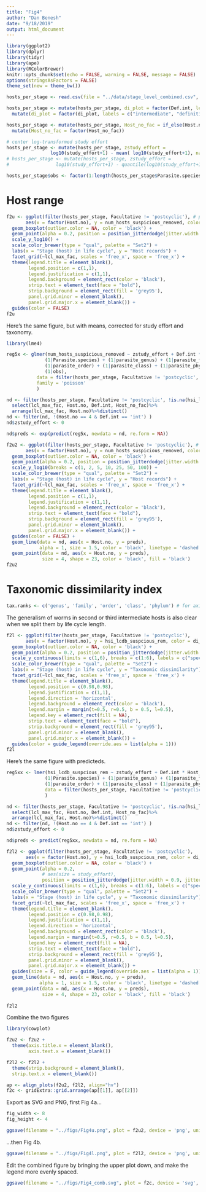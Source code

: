 ```yaml
---
title: "Fig4"
author: "Dan Benesh"
date: "9/18/2019"
output: html_document
---
```


```r
library(ggplot2)
library(dplyr)
library(tidyr)
library(ape)
library(RColorBrewer)
knitr::opts_chunk$set(echo = FALSE, warning = FALSE, message = FALSE)
options(stringsAsFactors = FALSE)
theme_set(new = theme_bw())
```

```r
hosts_per_stage <- read.csv(file = "../data/stage_level_combined.csv", header = TRUE)
```

```r
hosts_per_stage <- mutate(hosts_per_stage, di_plot = factor(Def.int, levels = c('int', 'def')))%>%
  mutate(di_plot = factor(di_plot, labels = c("intermediate", "definitive")))
```
```r
hosts_per_stage <- mutate(hosts_per_stage, Host_no_fac = if_else(Host.no > 4, as.integer(4), Host.no))%>%
  mutate(Host_no_fac = factor(Host_no_fac))
```
```r
# center log-transformed study effort
hosts_per_stage <- mutate(hosts_per_stage, zstudy_effort = 
                log10(study_effort+1) - mean( log10(study_effort+1), na.rm=T))
# hosts_per_stage <- mutate(hosts_per_stage, zstudy_effort =
#                 log10(study_effort+1) - quantile(log10(study_effort+1), probs = 0.75) )

hosts_per_stage$obs <- factor(1:length(hosts_per_stage$Parasite.species)) # observation level effect for quantifying overdispersion
```


# Host range

```r
f2u <- ggplot(filter(hosts_per_stage, Facultative != 'postcyclic'), # post-cyclic hosts removed
       aes(x = factor(Host.no), y = num_hosts_suspicious_removed, color = di_plot)) + 
  geom_boxplot(outlier.color = NA, color = 'black') +
  geom_point(alpha = 0.2, position = position_jitterdodge(jitter.width = 0.9, jitter.height = 0)) +
  scale_y_log10() +
  scale_color_brewer(type = "qual", palette = "Set2") +
  labs(x = "Stage (host) in life cycle", y = "Host records") +
  facet_grid(~lcl_max_fac, scales = 'free_x', space = 'free_x') + 
  theme(legend.title = element_blank(),
        legend.position = c(1,1),
        legend.justification = c(1,1),
        legend.background = element_rect(color = 'black'),
        strip.text = element_text(face = "bold"),
        strip.background = element_rect(fill = 'grey95'),
        panel.grid.minor = element_blank(),
        panel.grid.major.x = element_blank()) +
  guides(color = FALSE)
f2u
```

Here's the same figure, but with means, corrected for study effort and taxonomy.
```r
library(lme4)
```

```r
reg5x <- glmer(num_hosts_suspicious_removed ~ zstudy_effort + Def.int * Host_no_fac +
              (1|Parasite.species) + (1|parasite_genus) + (1|parasite_family) + 
              (1|parasite_order) + (1|parasite_class) + (1|parasite_phylum) +
              (1|obs),
           data = filter(hosts_per_stage, Facultative != 'postcyclic', !is.na(hsi_lcdb_suspcious_rem)),
           family = 'poisson'
           )
```

```r
nd <- filter(hosts_per_stage, Facultative != 'postcyclic', !is.na(hsi_lcdb_suspcious_rem))%>%
  select(lcl_max_fac, Host.no, Def.int, Host_no_fac)%>%
  arrange(lcl_max_fac, Host.no)%>%distinct()
nd <- filter(nd, !(Host.no == 4 & Def.int == 'int') )
nd$zstudy_effort <- 0

nd$preds <- exp(predict(reg5x, newdata = nd, re.form = NA))
```
```r
f2u2 <- ggplot(filter(hosts_per_stage, Facultative != 'postcyclic'), # post-cyclic hosts removed
       aes(x = factor(Host.no), y = num_hosts_suspicious_removed, color = di_plot)) + 
  geom_boxplot(outlier.color = NA, color = 'black') +
  geom_point(alpha = 0.2, position = position_jitterdodge(jitter.width = 0.9, jitter.height = 0)) +
  scale_y_log10(breaks = c(1, 2, 5, 10, 25, 50, 100)) +
  scale_color_brewer(type = "qual", palette = "Set2") +
  labs(x = "Stage (host) in life cycle", y = "Host records") +
  facet_grid(~lcl_max_fac, scales = 'free_x', space = 'free_x') + 
  theme(legend.title = element_blank(),
        legend.position = c(1,1),
        legend.justification = c(1,1),
        legend.background = element_rect(color = 'black'),
        strip.text = element_text(face = "bold"),
        strip.background = element_rect(fill = 'grey95'),
        panel.grid.minor = element_blank(),
        panel.grid.major.x = element_blank()) +
  guides(color = FALSE) +
  geom_line(data = nd, aes(x = Host.no, y = preds), 
            alpha = 1, size = 1.5, color = 'black', linetype = 'dashed') +
  geom_point(data = nd, aes(x = Host.no, y = preds), 
             size = 4, shape = 23, color = 'black', fill = 'black')
f2u2
```

# Taxonomic dissimilarity index

```r
tax.ranks <- c('genus', 'family', 'order', 'class', 'phylum') # for axis label
```

The generalism of worms in second or third intermediate hosts is also clear when we split them by life cycle length. 

```r
f2l <- ggplot(filter(hosts_per_stage, Facultative != 'postcyclic'),
       aes(x = factor(Host.no), y = hsi_lcdb_suspcious_rem, color = di_plot)) + 
  geom_boxplot(outlier.color = NA, color = 'black') +
  geom_point(alpha = 0.2, position = position_jitterdodge(jitter.width = 0.8, jitter.height = 0)) +
  scale_y_continuous(limits = c(1,6), breaks = c(1:6), labels = c("species", tax.ranks)) +
  scale_color_brewer(type = "qual", palette = "Set2") +
  labs(x = "Stage (host) in life cycle", y = "Taxonomic dissimilarity") +
  facet_grid(~lcl_max_fac, scales = 'free_x', space = 'free_x') + 
  theme(legend.title = element_blank(),
        legend.position = c(0.98,0.98),
        legend.justification = c(1,1),
        legend.direction = 'horizontal',
        legend.background = element_rect(color = 'black'),
        legend.margin = margin(t=0.5, r=0.5, b = 0.5, l=0.5),
        legend.key = element_rect(fill = NA),
        strip.text = element_text(face = "bold"),
        strip.background = element_rect(fill = 'grey95'),
        panel.grid.minor = element_blank(),
        panel.grid.major.x = element_blank()) +
  guides(color = guide_legend(override.aes = list(alpha = 1)))
f2l
```

Here's the same figure with predicteds.

```r
reg5xx <- lmer(hsi_lcdb_suspcious_rem ~ zstudy_effort + Def.int * Host_no_fac +
              (1|Parasite.species) + (1|parasite_genus) + (1|parasite_family) + 
              (1|parasite_order) + (1|parasite_class) + (1|parasite_phylum),
              data = filter(hosts_per_stage, Facultative != 'postcyclic', !is.na(hsi_lcdb_suspcious_rem))
              )
```

```r
nd <- filter(hosts_per_stage, Facultative != 'postcyclic', !is.na(hsi_lcdb_suspcious_rem))%>%
  select(lcl_max_fac, Host.no, Def.int, Host_no_fac)%>%
  arrange(lcl_max_fac, Host.no)%>%distinct()
nd <- filter(nd, !(Host.no == 4 & Def.int == 'int') )
nd$zstudy_effort <- 0

nd$preds <- predict(reg5xx, newdata = nd, re.form = NA)
```
```r
f2l2 <- ggplot(filter(hosts_per_stage, Facultative != 'postcyclic'),
       aes(x = factor(Host.no), y = hsi_lcdb_suspcious_rem, color = di_plot)) + 
  geom_boxplot(outlier.color = NA, color = 'black') +
  geom_point(alpha = 0.2, 
             # aes(size = study_effort),
             position = position_jitterdodge(jitter.width = 0.9, jitter.height = 0)) +
  scale_y_continuous(limits = c(1,6), breaks = c(1:6), labels = c("species", tax.ranks)) +
  scale_color_brewer(type = "qual", palette = "Set2") +
  labs(x = "Stage (host) in life cycle", y = "Taxonomic dissimilarity") +
  facet_grid(~lcl_max_fac, scales = 'free_x', space = 'free_x') + 
  theme(legend.title = element_blank(),
        legend.position = c(0.98,0.98),
        legend.justification = c(1,1),
        legend.direction = 'horizontal',
        legend.background = element_rect(color = 'black'),
        legend.margin = margin(t=0.5, r=0.5, b = 0.5, l=0.5),
        legend.key = element_rect(fill = NA),
        strip.text = element_text(face = "bold"),
        strip.background = element_rect(fill = 'grey95'),
        panel.grid.minor = element_blank(),
        panel.grid.major.x = element_blank()) +
  guides(size = F, color = guide_legend(override.aes = list(alpha = 1))) +
  geom_line(data = nd, aes(x = Host.no, y = preds),
            alpha = 1, size = 1.5, color = 'black', linetype = 'dashed') +
  geom_point(data = nd, aes(x = Host.no, y = preds),
             size = 4, shape = 23, color = 'black', fill = 'black')
             
f2l2  
```

Combine the two figures

```r
library(cowplot)
```

```r
f2u2 <- f2u2 + 
  theme(axis.title.x = element_blank(), 
        axis.text.x = element_blank())

f2l2 <- f2l2 +
  theme(strip.background = element_blank(),
  strip.text.x = element_blank())
```

```r
ap <- align_plots(f2u2, f2l2, align="hv")
f2c <- gridExtra::grid.arrange(ap[[1]], ap[[2]])
```



Export as SVG and PNG, first Fig 4a...

```r
fig_width <- 8
fig_height <- 4

ggsave(filename = "../figs/Fig4u.png", plot = f2u2, device = 'png', units = 'in', width = fig_width, height = fig_height)
```

...then Fig 4b.

```r
ggsave(filename = "../figs/Fig4l.png", plot = f2l2, device = 'png', units = 'in', width = fig_width, height = fig_height)
```

Edit the combined figure by bringing the upper plot down, and make the legend more evenly spaced.

```r
ggsave(filename = "../figs/Fig4_comb.svg", plot = f2c, device = 'svg', units = "in", width = fig_width, height = fig_height*2)
```

